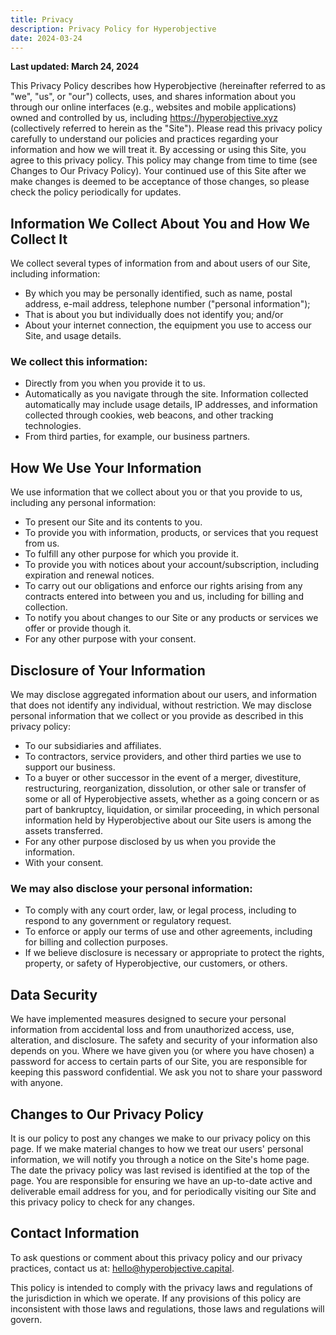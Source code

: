 ```yaml
---
title: Privacy
description: Privacy Policy for Hyperobjective
date: 2024-03-24
---
```


**Last updated: March 24, 2024**

This Privacy Policy describes how Hyperobjective (hereinafter referred to as "we", "us", or "our") collects, uses, and shares information about you through our online interfaces (e.g., websites and mobile applications) owned and controlled by us, including https://hyperobjective.xyz (collectively referred to herein as the "Site"). Please read this privacy policy carefully to understand our policies and practices regarding your information and how we will treat it. By accessing or using this Site, you agree to this privacy policy. This policy may change from time to time (see Changes to Our Privacy Policy). Your continued use of this Site after we make changes is deemed to be acceptance of those changes, so please check the policy periodically for updates.

## Information We Collect About You and How We Collect It

We collect several types of information from and about users of our Site, including information:

- By which you may be personally identified, such as name, postal address, e-mail address, telephone number ("personal information");
- That is about you but individually does not identify you; and/or
- About your internet connection, the equipment you use to access our Site, and usage details.

### We collect this information:

- Directly from you when you provide it to us.
- Automatically as you navigate through the site. Information collected automatically may include usage details, IP addresses, and information collected through cookies, web beacons, and other tracking technologies.
- From third parties, for example, our business partners.

## How We Use Your Information

We use information that we collect about you or that you provide to us, including any personal information:

- To present our Site and its contents to you.
- To provide you with information, products, or services that you request from us.
- To fulfill any other purpose for which you provide it.
- To provide you with notices about your account/subscription, including expiration and renewal notices.
- To carry out our obligations and enforce our rights arising from any contracts entered into between you and us, including for billing and collection.
- To notify you about changes to our Site or any products or services we offer or provide though it.
- For any other purpose with your consent.

## Disclosure of Your Information

We may disclose aggregated information about our users, and information that does not identify any individual, without restriction. We may disclose personal information that we collect or you provide as described in this privacy policy:

- To our subsidiaries and affiliates.
- To contractors, service providers, and other third parties we use to support our business.
- To a buyer or other successor in the event of a merger, divestiture, restructuring, reorganization, dissolution, or other sale or transfer of some or all of Hyperobjective assets, whether as a going concern or as part of bankruptcy, liquidation, or similar proceeding, in which personal information held by Hyperobjective about our Site users is among the assets transferred.
- For any other purpose disclosed by us when you provide the information.
- With your consent.

### We may also disclose your personal information:

- To comply with any court order, law, or legal process, including to respond to any government or regulatory request.
- To enforce or apply our terms of use and other agreements, including for billing and collection purposes.
- If we believe disclosure is necessary or appropriate to protect the rights, property, or safety of Hyperobjective, our customers, or others.

## Data Security

We have implemented measures designed to secure your personal information from accidental loss and from unauthorized access, use, alteration, and disclosure. The safety and security of your information also depends on you. Where we have given you (or where you have chosen) a password for access to certain parts of our Site, you are responsible for keeping this password confidential. We ask you not to share your password with anyone.

## Changes to Our Privacy Policy

It is our policy to post any changes we make to our privacy policy on this page. If we make material changes to how we treat our users' personal information, we will notify you through a notice on the Site's home page. The date the privacy policy was last revised is identified at the top of the page. You are responsible for ensuring we have an up-to-date active and deliverable email address for you, and for periodically visiting our Site and this privacy policy to check for any changes.

## Contact Information

To ask questions or comment about this privacy policy and our privacy practices, contact us at: hello@hyperobjective.capital.

This policy is intended to comply with the privacy laws and regulations of the jurisdiction in which we operate. If any provisions of this policy are inconsistent with those laws and regulations, those laws and regulations will govern.
